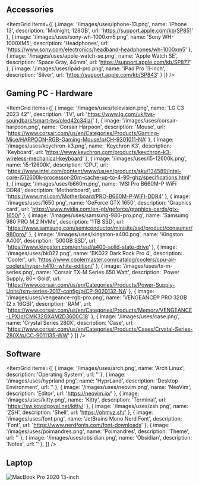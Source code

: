## Accessories

<ItemGrid
  items={[
    {
      image: '/images/uses/iphone-13.png',
      name: 'iPhone 13',
      description: 'Midnight, 128GB',
      url: 'https://support.apple.com/kb/SP851'
    },
    {
    image: '/images/uses/sony-wh-1000xm5.png',
    name: 'Sony WH-1000XM5',
    description: 'Headphones',
    url: 'https://www.sony.com/electronics/headband-headphones/wh-1000xm5'
    },
    {
      image: '/images/uses/apple-watch-se.png',
      name: 'Apple Watch SE',
      description: 'Space Gray, 44mm',
      url: 'https://support.apple.com/kb/SP877'
    },
    {
      image: '/images/uses/ipad-pro.png',
      name: 'iPad Pro 11-inch',
      description: 'Silver',
      url: 'https://support.apple.com/kb/SP843'
    }
  ]}
/>

## Gaming PC - Hardware

<ItemGrid
  items={[
    {
      image: '/images/uses/television.png',
      name: 'LG C3 2023 42"',
      description: 'TV',
      url: 'https://www.lg.com/uk/tvs-soundbars/smart-tvs/oled42c34la/'
    },
    {
      image: '/images/uses/corsair-harpoon.png',
      name: 'Corsair Harpoon',
      description: 'Mouse',
      url: 'https://www.corsair.com/us/en/Categories/Products/Gaming-Mice/HARPOON-RGB-Gaming-Mouse/p/CH-9301011-NA'
    },
    {
      image: '/images/uses/keychron-k3.png',
      name: 'Keychron K3',
      description: 'Keyboard',
      url: 'https://www.keychron.com/products/keychron-k3-wireless-mechanical-keyboard'
    },
    {
      image: '/images/uses/i5-12600k.png',
      name: 'i5-12600k',
      description: 'CPU',
      url: 'https://www.intel.com/content/www/us/en/products/sku/134589/intel-core-i512600k-processor-20m-cache-up-to-4-90-ghz/specifications.html'
    },
    {
      image: '/images/uses/b660m.png',
      name: 'MSI Pro B660M-P WiFi DDR4',
      description: 'Motherboard',
      url: 'https://www.msi.com/Motherboard/PRO-B660M-P-WIFI-DDR4'
    },
    {
      image: '/images/uses/1650.png',
      name: 'GeForce GTX 1650',
      description: 'Graphics card',
      url: 'https://www.nvidia.com/en-gb/geforce/graphics-cards/gtx-1650/'
    },
    {
      image: '/images/uses/samsung-980-pro.png',
      name: 'Samsumg 980 PRO M.2 NVMe',
      description: '1TB SSD',
      url: 'https://www.samsung.com/semiconductor/minisite/ssd/product/consumer/980pro/'
    },
    {
      image: '/images/uses/kingston-a400.png',
      name: 'Kingston A400',
      description: '500GB SSD',
      url: 'https://www.kingston.com/en/ssd/a400-solid-state-drive'
    },
    {
      image: '/images/uses/bk022.png',
      name: 'BK022 Dark Rock Pro 4',
      description: 'Cooler',
      url: 'https://www.coolermaster.com/catalog/coolers/cpu-air-coolers/hyper-h410r-white-edition/'
    },
    {
      image: '/images/uses/tx-m-series.png',
      name: 'Corsair TX-M Series 650 Watt',
      description: 'Power Supply, 80+ Gold',
      url: 'https://www.corsair.com/us/en/Categories/Products/Power-Supply-Units/txm-series-2017-config/p/CP-9020132-NA'
    },
    {
      image: '/images/uses/vengeance-rgb-pro.png',
      name: 'VENGEANCE® PRO 32GB (2 x 16GB)',
      description: 'RAM',
      url: 'https://www.corsair.com/us/en/Categories/Products/Memory/VENGEANCE-LPX/p/CMK32GX4M2D3600C18'
    },
    {
      image: '/images/uses/case.png',
      name: 'Crystal Series 280X',
      description: 'Case',
      url: 'https://www.corsair.com/us/en/Categories/Products/Cases/Crystal-Series-280X/p/CC-9011135-WW'
    }
  ]}
/>

## Software

<ItemGrid
  items={[
    {
      image: '/images/uses/arch.png',
      name: 'Arch Linux',
      description: 'Operating System',
      url: ''
    },
    {
      image: '/images/uses/hyprland.png',
      name: 'HyprLand',
      description: 'Desktop Environment',
      url: ''
    },
    {
      image: '/images/uses/neovim.png',
      name: 'NeoVim',
      description: 'Editor',
      url: 'https://neovim.io/'
    },
    {
      image: '/images/uses/kitty.png',
      name: 'Kitty',
      description: 'Terminal',
      url: 'https://sw.kovidgoyal.net/kitty/'
    },
    {
      image: '/images/uses/zsh.png',
      name: 'ZSH',
      description: 'Shell',
      url: 'https://ohmyz.sh/'
    },
    {
      image: '/images/uses/font.png',
      name: 'JetBrains Mono Nerd Font',
      description: 'Font',
      url: 'https://www.nerdfonts.com/font-downloads'
    },
    {
      image: '/images/uses/poimandres.png',
      name: 'Poimandres',
      description: 'Theme',
      url: ''
    },
    {
      image: '/images/uses/obsidian.png',
      name: 'Obsidian',
      description: 'Notes',
      url: ''
    },
  ]}
/>

## Laptop

<Image
  src='/images/uses/macbook-air-15-inch.png'
  alt='MacBook Pro 2020 13-inch'
  width={1920}
  height={1080}
  lazy={false}
  priority
/>
